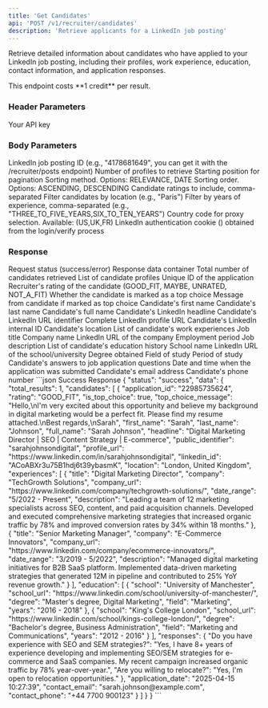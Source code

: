 ```yaml
---
title: 'Get Candidates'
api: 'POST /v1/recruiter/candidates'
description: 'Retrieve applicants for a LinkedIn job posting'
---
```


Retrieve detailed information about candidates who have applied to your LinkedIn job posting, including their profiles, work experience, education, contact information, and application responses.

<Note>
  This endpoint costs **1 credit** per result.
</Note>

### Header Parameters

<ParamField header="x-api-key" type="string" required>
  Your API key
</ParamField>

### Body Parameters

<ParamField body="job_id" type="string" required>
  LinkedIn job posting ID (e.g., "4178681649", you can get it with the /recruiter/posts endpoint)
</ParamField>

<ParamField body="total_results" type="integer" default="10">
  Number of profiles to retrieve
</ParamField>

<ParamField body="start" type="string" default="0">
  Starting position for pagination
</ParamField>

<ParamField body="sortType" type="string" default="RELEVANCE">
  Sorting method. Options: RELEVANCE, DATE
</ParamField>

<ParamField body="sortOrder" type="string" default="DESCENDING">
  Sorting order. Options: ASCENDING, DESCENDING
</ParamField>

<ParamField body="ratings" type="string" default="GOOD_FIT,MAYBE,UNRATED">
  Candidate ratings to include, comma-separated
</ParamField>

<ParamField body="location" type="string">
  Filter candidates by location (e.g., "Paris")
</ParamField>

<ParamField body="yearsOfExperience" type="string">
  Filter by years of experience, comma-separated (e.g., "THREE_TO_FIVE_YEARS,SIX_TO_TEN_YEARS")
</ParamField>

<ParamField body="country" type="string" default="FR">
  Country code for proxy selection. Available: (US,UK,FR)
</ParamField>

<ParamField body="login_token" type="string" required>
  LinkedIn authentication cookie () obtained from the login/verify process
</ParamField>

### Response

<ResponseField name="status" type="string">
  Request status (success/error)
</ResponseField>

<ResponseField name="data" type="object">
  Response data container
</ResponseField>

<ResponseField name="data.total_results" type="integer">
  Total number of candidates retrieved
</ResponseField>

<ResponseField name="data.candidates" type="array">
  List of candidate profiles
</ResponseField>

<ResponseField name="data.candidates[].application_id" type="string">
  Unique ID of the application
</ResponseField>

<ResponseField name="data.candidates[].rating" type="string">
  Recruiter's rating of the candidate (GOOD_FIT, MAYBE, UNRATED, NOT_A_FIT)
</ResponseField>

<ResponseField name="data.candidates[].is_top_choice" type="boolean">
  Whether the candidate is marked as a top choice
</ResponseField>

<ResponseField name="data.candidates[].top_choice_message" type="string">
  Message from candidate if marked as top choice
</ResponseField>

<ResponseField name="data.candidates[].first_name" type="string">
  Candidate's first name
</ResponseField>

<ResponseField name="data.candidates[].last_name" type="string">
  Candidate's last name
</ResponseField>

<ResponseField name="data.candidates[].full_name" type="string">
  Candidate's full name
</ResponseField>

<ResponseField name="data.candidates[].headline" type="string">
  Candidate's LinkedIn headline
</ResponseField>

<ResponseField name="data.candidates[].public_identifier" type="string">
  Candidate's LinkedIn URL identifier
</ResponseField>

<ResponseField name="data.candidates[].profile_url" type="string">
  Complete LinkedIn profile URL
</ResponseField>

<ResponseField name="data.candidates[].linkedin_id" type="string">
  Candidate's LinkedIn internal ID
</ResponseField>

<ResponseField name="data.candidates[].location" type="string">
  Candidate's location
</ResponseField>

<ResponseField name="data.candidates[].experiences" type="array">
  List of candidate's work experiences
</ResponseField>

<ResponseField name="data.candidates[].experiences[].title" type="string">
  Job title
</ResponseField>

<ResponseField name="data.candidates[].experiences[].company" type="string">
  Company name
</ResponseField>

<ResponseField name="data.candidates[].experiences[].company_url" type="string">
  LinkedIn URL of the company
</ResponseField>

<ResponseField name="data.candidates[].experiences[].date_range" type="string">
  Employment period
</ResponseField>

<ResponseField name="data.candidates[].experiences[].description" type="string">
  Job description
</ResponseField>

<ResponseField name="data.candidates[].education" type="array">
  List of candidate's education history
</ResponseField>

<ResponseField name="data.candidates[].education[].school" type="string">
  School name
</ResponseField>

<ResponseField name="data.candidates[].education[].school_url" type="string">
  LinkedIn URL of the school/university
</ResponseField>

<ResponseField name="data.candidates[].education[].degree" type="string">
  Degree obtained
</ResponseField>

<ResponseField name="data.candidates[].education[].field" type="string">
  Field of study
</ResponseField>

<ResponseField name="data.candidates[].education[].years" type="string">
  Period of study
</ResponseField>

<ResponseField name="data.candidates[].responses" type="object">
  Candidate's answers to job application questions
</ResponseField>

<ResponseField name="data.candidates[].application_date" type="string">
  Date and time when the application was submitted
</ResponseField>

<ResponseField name="data.candidates[].contact_email" type="string">
  Candidate's email address
</ResponseField>

<ResponseField name="data.candidates[].contact_phone" type="string">
  Candidate's phone number
</ResponseField>

<ResponseExample>
```json Success Response
{
  "status": "success",
  "data": {
    "total_results": 1,
    "candidates": [
      {
        "application_id": "22985735624",
        "rating": "GOOD_FIT",
        "is_top_choice": true,
        "top_choice_message": "Hello,\nI'm very excited about this opportunity and believe my background in digital marketing would be a perfect fit. Please find my resume attached.\nBest regards,\nSarah",
        "first_name": "Sarah",
        "last_name": "Johnson",
        "full_name": "Sarah Johnson",
        "headline": "Digital Marketing Director | SEO | Content Strategy | E-commerce",
        "public_identifier": "sarahjohnsondigital",
        "profile_url": "https://www.linkedin.com/in/sarahjohnsondigital",
        "linkedin_id": "ACoABXr3u75B1hdj6t39ybasmK",
        "location": "London, United Kingdom",
        "experiences": [
          {
            "title": "Digital Marketing Director",
            "company": "TechGrowth Solutions",
            "company_url": "https://www.linkedin.com/company/techgrowth-solutions/",
            "date_range": "5/2022 - Present",
            "description": "Leading a team of 12 marketing specialists across SEO, content, and paid acquisition channels. Developed and executed comprehensive marketing strategies that increased organic traffic by 78% and improved conversion rates by 34% within 18 months."
          },
          {
            "title": "Senior Marketing Manager",
            "company": "E-Commerce Innovators",
            "company_url": "https://www.linkedin.com/company/ecommerce-innovators/",
            "date_range": "3/2019 - 5/2022",
            "description": "Managed digital marketing initiatives for B2B SaaS platform. Implemented data-driven marketing strategies that generated 12M in pipeline and contributed to 25% YoY revenue growth."
          }
        ],
        "education": [
          {
            "school": "University of Manchester",
            "school_url": "https://www.linkedin.com/school/university-of-manchester/",
            "degree": "Master's degree, Digital Marketing",
            "field": "Marketing",
            "years": "2016 - 2018"
          },
          {
            "school": "King's College London",
            "school_url": "https://www.linkedin.com/school/kings-college-london/",
            "degree": "Bachelor's degree, Business Administration",
            "field": "Marketing and Communications",
            "years": "2012 - 2016"
          }
        ],
        "responses": {
          "Do you have experience with SEO and SEM strategies?": "Yes, I have 8+ years of experience developing and implementing SEO/SEM strategies for e-commerce and SaaS companies. My recent campaign increased organic traffic by 78% year-over-year.",
          "Are you willing to relocate?": "Yes, I'm open to relocation opportunities."
        },
        "application_date": "2025-04-15 10:27:39",
        "contact_email": "sarah.johnson@example.com",
        "contact_phone": "+44 7700 900123"
      }
    ]
  }
}
```
</ResponseExample>

